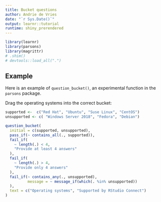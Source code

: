 ```yaml
---
title: Bucket questions
author: Andrie de Vries
date: "`r Sys.Date()`"
output: learnr::tutorial
runtime: shiny_prerendered
---
```




```r
library(learnr)
library(parsons)
library(magrittr)
# .shim()
# devtools::load_all(".")
```



## Example

Here is an example of `question_bucket()`, an experimental function in the `parsons` package.

Drag the operating systems into the correct bucket:



```r

supported <-  c("Red Hat", "Ubuntu", "Suse Linux", "CentOS")
unsupported <- c( "Windows Server 2018", "Fedora", "Debian")

question_bucket(
  initial = c(supported, unsupported),
  pass_if(~ contains_all(., supported)),
  fail_if(
    ~ length(.) < 4,
    "Provide at least 4 answers"
  ),
  fail_if(
    ~ length(.) > 4,
    "Provide only 4 answers"
  ),
  fail_if(~ contains_any(., unsupported), 
          message = ~ message_if(which(. %in% unsupported))
  ),
  text = c("Operating systems", "Supported by RStudio Connect")
)
```


